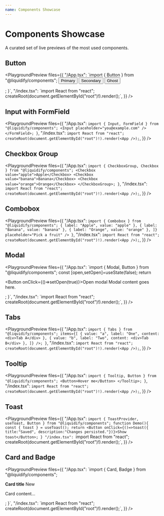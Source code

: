 ```yaml
---
name: Components Showcase
---
```



# Components Showcase

A curated set of live previews of the most used components.

## Button

<PlaygroundPreview
  files={{
    "/App.tsx": `import { Button } from "@liquidify/components";
  <Button variant="primary">Primary</Button>
  <Button variant="secondary">Secondary</Button>
  <Button variant="ghost">Ghost</Button>
</div>; }`,
    "/index.tsx": `import React from "react";
createRoot(document.getElementById("root")!).render(<App />);`,
  }}
/>

## Input with FormField

<PlaygroundPreview
  files={{
    "/App.tsx": `import { Input, FormField } from "@liquidify/components";
  <Input placeholder="you@example.com" />
</FormField>; }`,
    "/index.tsx": `import React from "react";
createRoot(document.getElementById("root")!).render(<App />);`,
  }}
/>

## Checkbox Group

<PlaygroundPreview
  files={{
    "/App.tsx": `import { CheckboxGroup, Checkbox } from "@liquidify/components";
  <Checkbox value="apple">Apple</Checkbox>
  <Checkbox value="banana">Banana</Checkbox>
  <Checkbox value="orange">Orange</Checkbox>
</CheckboxGroup>; }`,
    "/index.tsx": `import React from "react";
createRoot(document.getElementById("root")!).render(<App />);`,
  }}
/>

## Combobox

<PlaygroundPreview
  files={{
    "/App.tsx": `import { Combobox } from "@liquidify/components";
  { label: "Apple", value: "apple" },
  { label: "Banana", value: "banana" },
  { label: "Orange", value: "orange" },
]} placeholder="Pick a fruit" /> }`,
    "/index.tsx": `import React from "react";
createRoot(document.getElementById("root")!).render(<App />);`,
  }}
/>

## Modal

<PlaygroundPreview
  files={{
    "/App.tsx": `import { Modal, Button } from "@liquidify/components";
  const [open,setOpen]=useState(false);
  return <div>
    <Button onClick={()=>setOpen(true)}>Open modal</Button>
    <Modal open={open} onOpenChange={setOpen} title="Hello">
      Modal content goes here.
    </Modal>
  </div>;
}`,
    "/index.tsx": `import React from "react";
createRoot(document.getElementById("root")!).render(<App />);`,
  }}
/>

## Tabs

<PlaygroundPreview
  files={{
    "/App.tsx": `import { Tabs } from "@liquidify/components";
  items={[
    { value: "a", label: "One", content: <div>Tab A</div> },
    { value: "b", label: "Two", content: <div>Tab B</div> },
  ]}
/>; }`,
    "/index.tsx": `import React from "react";
createRoot(document.getElementById("root")!).render(<App />);`,
  }}
/>

## Tooltip

<PlaygroundPreview
  files={{
    "/App.tsx": `import { Tooltip, Button } from "@liquidify/components";
  <Button>Hover me</Button>
</Tooltip>; }`,
    "/index.tsx": `import React from "react";
createRoot(document.getElementById("root")!).render(<App />);`,
  }}
/>

## Toast

<PlaygroundPreview
  files={{
    "/App.tsx": `import { ToastProvider, useToast, Button } from "@liquidify/components";
function Demo(){
  const { toast } = useToast();
  return <Button onClick={()=>toast({ title:"Saved", description:"Changes persisted."})}>Show toast</Button>;
}
    "/index.tsx": `import React from "react";
createRoot(document.getElementById("root")!).render(<App />);`,
  }}
/>

## Card and Badge

<PlaygroundPreview
  files={{
    "/App.tsx": `import { Card, Badge } from "@liquidify/components";
  <div style={{display:'flex',justifyContent:'space-between',alignItems:'center'}}>
    <strong>Card title</strong>
    <Badge color="green">New</Badge>
  </div>
  <p>Card content…</p>
</Card>; }`,
    "/index.tsx": `import React from "react";
createRoot(document.getElementById("root")!).render(<App />);`,
  }}
/>
